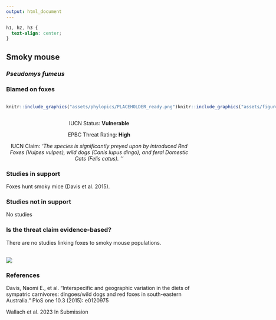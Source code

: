 ```yaml
---
output: html_document
---
```

```css
h1, h2, h3 {
  text-align: center;
}
```

## **Smoky mouse**
### *Pseudomys fumeus*
### Blamed on foxes

:::: {style="display: flex;"}

::: {}
  ```r
  knitr::include_graphics("assets/phylopics/PLACEHOLDER_ready.png")
  ```
:::

::: {}

:::

::: {}
  ```r
  knitr::include_graphics("assets/figures/Map_Fox_Pseudomys fumeus.png")
  ```
:::

::::
<center>
IUCN Status: **Vulnerable**

EPBC Threat Rating: **High**

IUCN Claim: *'The species is significantly preyed upon by introduced Red Foxes (Vulpes vulpes), wild dogs (Canis lupus dingo), and feral Domestic Cats (Felis catus). ''*

</center>

### Studies in support

Foxes hunt smoky mice (Davis et al. 2015).

### Studies not in support

No studies

### Is the threat claim evidence-based?

There are no studies linking foxes to smoky mouse populations.
<br>
<br>

![](assets/figures/Main_Evidence_Fox_Pseudomys fumeus.png)

### References

Davis, Naomi E., et al. "Interspecific and geographic variation in the diets of sympatric carnivores: dingoes/wild dogs and red foxes in south-eastern Australia." PloS one 10.3 (2015): e0120975

Wallach et al. 2023 In Submission

